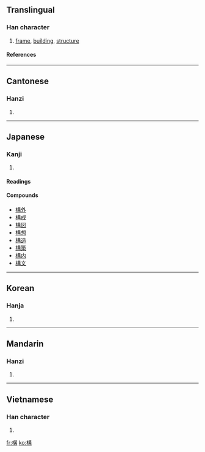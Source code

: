 {{see|构}}

==Translingual==
===Han character===
{{Han char|rn=75|rad=木|as=10|sn=14|four=4594<sub>7</sub>|canj=木廿廿月 (DTTB)}}
# [[frame]], [[building]], [[structure]]
====References====
{{Han ref|kx=0546.070|dkj=15317|dj=0933.210|hdz=21259.070|uh=69CB|ud=27083|bh=BA63|bd=47715}}

----
==Cantonese==
===Hanzi===
{{yue-hanzi|jyut=|y=gau3}}
# {{defn|Cantonese}}

----
== Japanese ==
===Kanji===
{{ja-kanji|grade=|rs=木10}}
# {{defn|Japanese}} 
====Readings====
{{ja-readings|on=[[こう]] ([[kō]])|kun=[[かまえる]] ([[構える]], [[kamaeru]]), [[かまえ]] ([[構え]], [[kamae]]), [[かまう]] ([[構う]], [[kamau]])}}

====Compounds====
*[[構外]]
*[[構成]]
*[[構図]]
*[[構想]]
*[[構造]]
*[[構築]]
*[[構内]]
*[[構文]]

----
==Korean==
===Hanja===
{{ko-hanja|hangeul=구|eumhun=|rv=gu|mr=ku|y=kwu}}
# {{defn|Korean}}

----
==Mandarin==
===Hanzi===
{{cmn-hanzi|sim=构|pin=[[gòu]] (gou4)|wg=kou<sup>4</sup>}}
# {{defn|Mandarin}}

----
==Vietnamese==
===Han character===
{{vi-hantu|cấu}}
# {{defn|Vietnamese}}

[[fr:構]]
[[ko:構]]